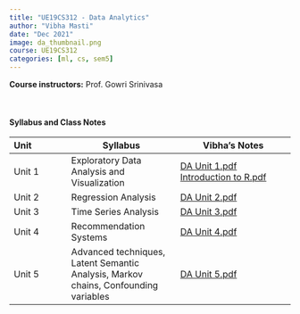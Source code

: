 ```yaml
---
title: "UE19CS312 - Data Analytics"
author: "Vibha Masti"
date: "Dec 2021"
image: da_thumbnail.png
course: UE19CS312
categories: [ml, cs, sem5]
---
```


**Course instructors:** Prof. Gowri Srinivasa

<br>


#### Syllabus and Class Notes

| Unit              | Syllabus                         |       Vibha's Notes                |
| :---------------- | -------------------------------- | ---------------------------------- |
| Unit 1            | Exploratory Data Analysis and Visualization | [DA Unit 1.pdf](DA%20Unit%201.pdf) \
                              [Introduction to R.pdf](IntroToR%20-%20Vibha%20Masti.pdf) |
| Unit 2            | Regression Analysis | [DA Unit 2.pdf](DA%20Unit%202.pdf) |
| Unit 3            | Time Series Analysis  | [DA Unit 3.pdf](DA%20Unit%203.pdf) |
| Unit 4            | Recommendation Systems | [DA Unit 4.pdf](DA%20Unit%204.pdf) |
| Unit 5            | Advanced techniques, Latent Semantic Analysis, Markov chains, Confounding variables | [DA Unit 5.pdf](DA%20Unit%205.pdf) |


<br>


<!-- #### Textbooks: 

-  **T1**: "Learning PHP, MySQL & JavaScript", Robin Nixon. May 2018, 5th edition, O'Reilly Media, Inc.
-  **T2**: "Pro MERN Stack: Full Stack Web App Development with Mongo, Express, React, and Node", by Vasan Subramanian. March 2017, Apress

<br>

#### Reference Books:

- **R1**: "Beginning Node.js, Express & MongoDB Development", Greg Lim, July 2019
- **R2**: "Learning React, Functional Web Development with React and Redux", Alex Banks and Eve Porcello, May 2017, O'Reilly Media, Inc.

<br> -->
